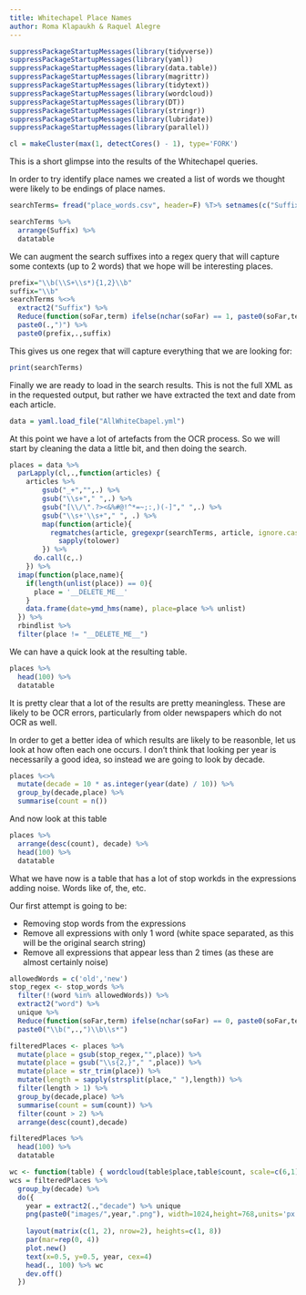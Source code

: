 ```yaml
---
title: Whitechapel Place Names
author: Roma Klapaukh & Raquel Alegre
---
```



```r
suppressPackageStartupMessages(library(tidyverse))
suppressPackageStartupMessages(library(yaml))
suppressPackageStartupMessages(library(data.table))
suppressPackageStartupMessages(library(magrittr))
suppressPackageStartupMessages(library(tidytext))
suppressPackageStartupMessages(library(wordcloud))
suppressPackageStartupMessages(library(DT))
suppressPackageStartupMessages(library(stringr))
suppressPackageStartupMessages(library(lubridate))
suppressPackageStartupMessages(library(parallel))
```

```r
cl = makeCluster(max(1, detectCores() - 1), type='FORK')
```

This is a short glimpse into the results of the Whitechapel queries. 

In order to try identify place names we created a list of words we thought were likely
to be endings of place names. 

```r
searchTerms= fread("place_words.csv", header=F) %T>% setnames(c("Suffix"))
```

```r
searchTerms %>%
  arrange(Suffix) %>%
  datatable
```

We can augment the search suffixes into a regex query that will capture some
contexts (up to 2 words) that we hope will be interesting places.

```r
prefix="\\b(\\S+\\s*){1,2}\\b"
suffix="\\b"
searchTerms %<>% 
  extract2("Suffix") %>%
  Reduce(function(soFar,term) ifelse(nchar(soFar) == 1, paste0(soFar,term), paste0(soFar,"|",term)) , . ,"(") %>% 
  paste0(.,")") %>%
  paste0(prefix,.,suffix)
```

This gives us one regex that will capture everything that we are looking for:

```r
print(searchTerms)
```

Finally we are ready to load in the search results. This is not the full XML
as in the requested output, but rather we have extracted the text and date from
each article.

```r
data = yaml.load_file("AllWhiteCbapel.yml")
```

At this point we have a lot of artefacts from the OCR process. 
So we will start by cleaning the data a little bit, and then doing the search.

```r
places = data %>%
  parLapply(cl,.,function(articles) { 
    articles %>% 
        gsub("_+","",.) %>%
        gsub("\\s+"," ",.) %>%
        gsub("[\\/\".?><&%#@!^*=~;:,)(-]"," ",.) %>%
        gsub("\\s+'\\s+"," ", .) %>% 
        map(function(article){
          regmatches(article, gregexpr(searchTerms, article, ignore.case=TRUE,perl=T)) %>%
            sapply(tolower)
        }) %>%
      do.call(c,.)
    }) %>%
  imap(function(place,name){
    if(length(unlist(place)) == 0){
      place = '__DELETE_ME__'
    }
    data.frame(date=ymd_hms(name), place=place %>% unlist)
  }) %>% 
  rbindlist %>%
  filter(place != "__DELETE_ME__")
```

We can have a quick look at the resulting table.
```r
places %>%
  head(100) %>%
  datatable
```

It is pretty clear that a lot of the results are pretty meaningless. 
These are likely to be OCR errors, particularly from older newspapers which do not OCR as well. 

In order to get a better idea of which results are likely to be reasonble, let us look
at how often each one occurs. I don't think that looking per year is necessarily a good
idea, so instead we are going to look by decade. 

```r
places %<>%
  mutate(decade = 10 * as.integer(year(date) / 10)) %>%
  group_by(decade,place) %>%
  summarise(count = n())
```

And now look at this table

```r
places %>%
  arrange(desc(count), decade) %>%
  head(100) %>% 
  datatable
```


What we have now is a table that has a lot of stop workds in the expressions adding noise. 
Words like of, the, etc. 

Our first attempt is going to be:
  
  * Removing stop words from the expressions
  * Remove all expressions with only 1 word (white space separated, as this will be the original search string)
  * Remove all expressions that appear less than 2 times (as these are almost certainly noise)
  
```r
allowedWords = c('old','new')
stop_regex <- stop_words %>% 
  filter(!(word %in% allowedWords)) %>% 
  extract2("word") %>%
  unique %>%
  Reduce(function(soFar,term) ifelse(nchar(soFar) == 0, paste0(soFar,term), paste0(soFar,"|",term)) , . ,"") %>% 
  paste0("\\b(",.,")\\b\\s*")
```

```r
filteredPlaces <- places %>% 
  mutate(place = gsub(stop_regex,"",place)) %>%
  mutate(place = gsub("\\s{2,}"," ",place)) %>%
  mutate(place = str_trim(place)) %>%
  mutate(length = sapply(strsplit(place," "),length)) %>%
  filter(length > 1) %>%
  group_by(decade,place) %>% 
  summarise(count = sum(count)) %>%
  filter(count > 2) %>%
  arrange(desc(count),decade)
```

```r
filteredPlaces %>%
  head(100) %>% 
  datatable
```

```r
wc <- function(table) { wordcloud(table$place,table$count, scale=c(6,1)) }
wcs = filteredPlaces %>%
  group_by(decade) %>%
  do({
    year = extract2(.,"decade") %>% unique
    png(paste0("images/",year,".png"), width=1024,height=768,units='px') 
    
    layout(matrix(c(1, 2), nrow=2), heights=c(1, 8))
    par(mar=rep(0, 4))
    plot.new()
    text(x=0.5, y=0.5, year, cex=4)
    head(., 100) %>% wc
    dev.off()
  })
```

```r
```